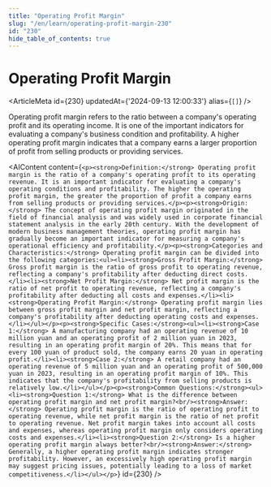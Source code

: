 ```yaml
---
title: "Operating Profit Margin"
slug: "/en/learn/operating-profit-margin-230"
id: "230"
hide_table_of_contents: true
---
```



# Operating Profit Margin

<ArticleMeta id={230} updatedAt={'2024-09-13 12:00:33'} alias={`[]`} />
<div className='border-solid border-b border-t-0 my-4 border-[var(--ifm-color-gray-300)]' />

Operating profit margin refers to the ratio between a company's operating profit and its operating income. It is one of the important indicators for evaluating a company's business condition and profitability. A higher operating profit margin indicates that a company earns a larger proportion of profit from selling products or providing services.

<AIContent content={`<p><strong>Definition:</strong> Operating profit margin is the ratio of a company's operating profit to its operating revenue. It is an important indicator for evaluating a company's operating conditions and profitability. The higher the operating profit margin, the greater the proportion of profit a company earns from selling products or providing services.</p><p><strong>Origin:</strong> The concept of operating profit margin originated in the field of financial analysis and was widely used in corporate financial statement analysis in the early 20th century. With the development of modern business management theories, operating profit margin has gradually become an important indicator for measuring a company's operational efficiency and profitability.</p><p><strong>Categories and Characteristics:</strong> Operating profit margin can be divided into the following categories:<ul><li><strong>Gross Profit Margin:</strong> Gross profit margin is the ratio of gross profit to operating revenue, reflecting a company's profitability after deducting direct costs.</li><li><strong>Net Profit Margin:</strong> Net profit margin is the ratio of net profit to operating revenue, reflecting a company's profitability after deducting all costs and expenses.</li><li><strong>Operating Profit Margin:</strong> Operating profit margin lies between gross profit margin and net profit margin, reflecting a company's profitability after deducting operating costs and expenses.</li></ul></p><p><strong>Specific Cases:</strong><ul><li><strong>Case 1:</strong> A manufacturing company had an operating revenue of 10 million yuan and an operating profit of 2 million yuan in 2023, resulting in an operating profit margin of 20%. This means that for every 100 yuan of product sold, the company earns 20 yuan in operating profit.</li><li><strong>Case 2:</strong> A retail company had an operating revenue of 5 million yuan and an operating profit of 500,000 yuan in 2023, resulting in an operating profit margin of 10%. This indicates that the company's profitability from selling products is relatively low.</li></ul></p><p><strong>Common Questions:</strong><ul><li><strong>Question 1:</strong> What is the difference between operating profit margin and net profit margin?<br/><strong>Answer:</strong> Operating profit margin is the ratio of operating profit to operating revenue, while net profit margin is the ratio of net profit to operating revenue. Net profit margin takes into account all costs and expenses, whereas operating profit margin only considers operating costs and expenses.</li><li><strong>Question 2:</strong> Is a higher operating profit margin always better?<br/><strong>Answer:</strong> Generally, a higher operating profit margin indicates stronger profitability. However, an excessively high operating profit margin may suggest pricing issues, potentially leading to a loss of market competitiveness.</li></ul></p>`} id={230} />
